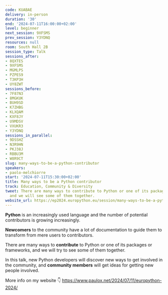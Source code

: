 ```yaml
---
code: KUABAE
delivery: in-person
duration: '30'
end: '2024-07-11T16:00:00+02:00'
level: beginner
next_session: 9XFSMS
prev_session: Y3YDNQ
resources: null
room: South Hall 2B
session_type: Talk
sessions_after:
- 8QXTES
- 9XFSMS
- MGMLPS
- PZPES9
- T3KP3H
- UY8ZWT
sessions_before:
- 7F87N3
- 8MGKUK
- BUH9SD
- K7ZHBG
- KLXQAM
- KXF8JY
- U9MDSV
- VXUKR3
- Y3YDNQ
sessions_in_parallel:
- 9DSSHZ
- N3R9HN
- PKJ38J
- RBBU3M
- W8R9CT
slug: many-ways-to-be-a-python-contributor
speakers:
- paolo-melchiorre
start: '2024-07-11T15:30:00+02:00'
title: Many ways to be a Python contributor
track: Education, Community & Diversity
tweet: There are many ways to contribute to Python or one of its packages or frameworks,
  and we will see some of them together.
website_url: https://ep2024.europython.eu/session/many-ways-to-be-a-python-contributor
---
```


**Python** is an increasingly used language and the number of potential contributors is growing increasingly.

**Newcomers** to the community have a lot of documentation to guide them to transform from mere users to contributors.

There are many ways to **contribute** to Python or one of its packages or frameworks, and we will try to see some of them together.

In this talk, new Python developers will discover new ways to get involved in the community, and **community members** will get ideas for getting new people involved.

More info on my website 👇
https://www.paulox.net/2024/07/11/europython-2024/
